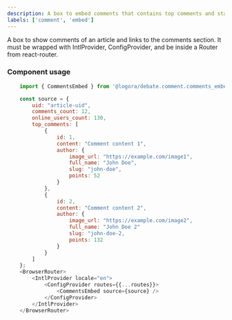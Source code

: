 ```yaml
---
description: A box to embed comments that contains top comments and stats about the comment thread.
labels: ['comment', 'embed']
---
```



A box to show comments of an article and links to the comments section.
It must be wrapped with IntlProvider, ConfigProvider, and be inside a Router from react-router.

### Component usage
```js
    import { CommentsEmbed } from '@logora/debate.comment.comments_embed';
```
```js
    const source = {
        uid: "article-uid",
        comments_count: 12,
        online_users_count: 130,
        top_comments: [
            {
                id: 1,
                content: "Comment content 1",
                author: {
                    image_url: "https://example.com/image1",
                    full_name: "John Doe",
                    slug: "john-doe",
                    points: 52
                }
            },
            {
                id: 2,
                content: "Comment content 2",
                author: {
                    image_url: "https://example.com/image2",
                    full_name: "John Doe 2"
                    slug: "john-doe-2,
                    points: 132
                }
            }
        ]
    };
    <BrowserRouter>
        <IntlProvider locale="en">
            <ConfigProvider routes={{...routes}}>
                <CommentsEmbed source={source} />
            </ConfigProvider>
        </IntlProvider>
    </BrowserRouter>
```